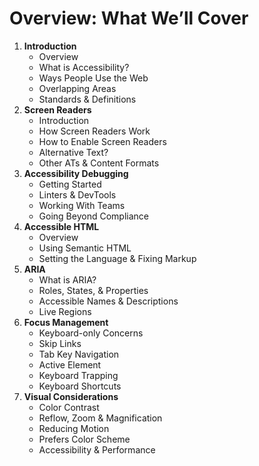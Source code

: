 # Overview: What We’ll Cover

<div className="styled-list overview-columns">

1. **Introduction**
    - Overview
    - What is Accessibility? 
    - Ways People Use the Web
    - Overlapping Areas
    - Standards & Definitions
1. **Screen Readers**
    - Introduction
    - How Screen Readers Work
    - How to Enable Screen Readers
    - Alternative Text?
    - Other ATs & Content Formats
1. **Accessibility Debugging**
    - Getting Started
    - Linters & DevTools
    - Working With Teams
    - Going Beyond Compliance
1. **Accessible HTML**
    - Overview
    - Using Semantic HTML
    - Setting the Language & Fixing Markup
1. **ARIA**
    - What is ARIA?
    - Roles, States, & Properties
    - Accessible Names & Descriptions
    - Live Regions
1. **Focus Management**
    - Keyboard-only Concerns
    - Skip Links
    - Tab Key Navigation
    - Active Element
    - Keyboard Trapping
    - Keyboard Shortcuts
1. **Visual Considerations**
    - Color Contrast
    - Reflow, Zoom & Magnification
    - Reducing Motion
    - Prefers Color Scheme
    - Accessibility & Performance

</div>
